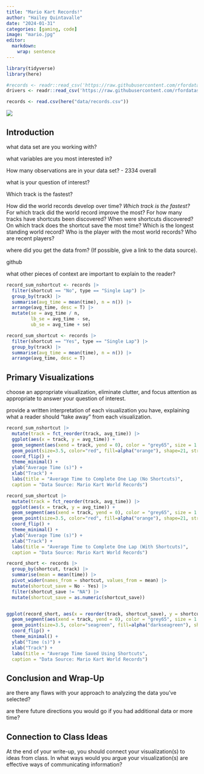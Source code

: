 ```yaml
---
title: "Mario Kart Records!"
author: "Hailey Quintavalle"
date: "2024-01-31"
categories: [gaming, code]
image: "mario.jpg"
editor: 
  markdown: 
    wrap: sentence
---
```


```r
library(tidyverse)
library(here)
```

```r
#records <- readr::read_csv('https://raw.githubusercontent.com/rfordatascience/tidytuesday/master/data/2021/2021-05-25/records.csv')
drivers <- readr::read_csv('https://raw.githubusercontent.com/rfordatascience/tidytuesday/master/data/2021/2021-05-25/drivers.csv')

records <- read.csv(here("data/records.csv"))
```

![](mario.jpg)




## Introduction

what data set are you working with?

what variables are you most interested in?

How many observations are in your data set? - 2334 overall

what is your question of interest?

Which track is the fastest?

How did the world records develop over time?
*Which track is the fastest?* 
For which track did the world record improve the most?
For how many tracks have shortcuts been discovered?
When were shortcuts discovered?
On which track does the shortcut save the most time?
Which is the longest standing world record?
Who is the player with the most world records?
Who are recent players?


where did you get the data from?
(If possible, give a link to the data source).

github

what other pieces of context are important to explain to the reader?



```r
record_sum_nshortcut <- records |>
  filter(shortcut == "No", type == "Single Lap") |>
  group_by(track) |>
  summarise(avg_time = mean(time), n = n()) |>
  arrange(avg_time, desc = T) |>
  mutate(se = avg_time / n, 
         lb_se = avg_time - se,
         ub_se = avg_time + se)

record_sum_shortcut <- records |>
  filter(shortcut == "Yes", type == "Single Lap") |>
  group_by(track) |>
  summarise(avg_time = mean(time), n = n()) |>
  arrange(avg_time, desc = T)
```

## Primary Visualizations

choose an appropriate visualization, eliminate clutter, and focus attention as appropriate to answer your question of interest.

provide a written interpretation of each visualization you have, explaining what a reader should “take away” from each visualization.

```r
record_sum_nshortcut |>
  mutate(track = fct_reorder(track, avg_time)) |>
  ggplot(aes(x = track, y = avg_time)) +
  geom_segment(aes(xend = track, yend = 0), color = "grey65", size = 1.5) +
  geom_point(size=3.5, color="red", fill=alpha("orange"), shape=21, stroke=1.5) +
  coord_flip() +
  theme_minimal() +
  ylab("Average Time (s)") +
  xlab("Track") +
  labs(title = "Average Time to Complete One Lap (No Shortcuts)",
  caption = "Data Source: Mario Kart World Records")
```

```r
record_sum_shortcut |>
  mutate(track = fct_reorder(track, avg_time)) |>
  ggplot(aes(x = track, y = avg_time)) +
  geom_segment(aes(xend = track, yend = 0), color = "grey65", size = 1.5) +
  geom_point(size=3.5, color="red", fill=alpha("orange"), shape=21, stroke=1.5) +
  coord_flip() +
  theme_minimal() +
  ylab("Average Time (s)") +
  xlab("Track") +
  labs(title = "Average Time to Complete One Lap (With Shortcuts)",
  caption = "Data Source: Mario Kart World Records")
```



```r
record_short <- records |>
  group_by(shortcut, track) |>
  summarise(mean = mean(time)) |>
  pivot_wider(names_from = shortcut, values_from = mean) |>
  mutate(shortcut_save = No - Yes) |>
  filter(shortcut_save != "NA") |>
  mutate(shortcut_save = as.numeric(shortcut_save)) 


ggplot(record_short, aes(x = reorder(track, shortcut_save), y = shortcut_save)) +
  geom_segment(aes(xend = track, yend = 0), color = "grey65", size = 1.5) +
  geom_point(size=3.5, color="seagreen", fill=alpha("darkseagreen"), shape=21, stroke=1.5) +
  coord_flip() +
  theme_minimal() +
  ylab("Time (s)") +
  xlab("Track") +
  labs(title = "Average Time Saved Using Shortcuts",
  caption = "Data Source: Mario Kart World Records")
```





## Conclusion and Wrap-Up

are there any flaws with your approach to analyzing the data you’ve selected?

are there future directions you would go if you had additional data or more time?

## Connection to Class Ideas

At the end of your write-up, you should connect your visualization(s) to ideas from class.
In what ways would you argue your visualization(s) are effective ways of communicating information?












